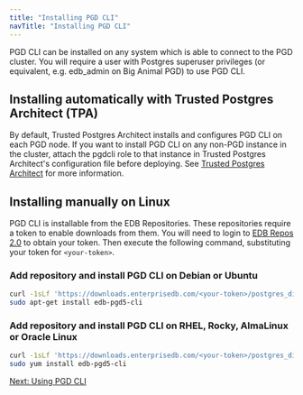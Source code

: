 ```yaml
---
title: "Installing PGD CLI"
navTitle: "Installing PGD CLI"
---
```


PGD CLI can be installed on any system which is able to connect to the PGD cluster. You will require a user with Postgres superuser privileges (or equivalent, e.g. edb_admin on Big Animal PGD) to use PGD CLI.

## Installing automatically with Trusted Postgres Architect (TPA)
By default, Trusted Postgres Architect installs and configures PGD CLI on each PGD node. If you want to install PGD CLI on any non-PGD instance in the cluster, attach the pgdcli role to that instance in Trusted Postgres Architect's configuration file before deploying. See [Trusted Postgres Architect](/tpa/latest/) for more information.

## Installing manually on Linux

PGD CLI is installable from the EDB Repositories. These repositories require a token to enable downloads from them. You will need to login to [EDB Repos 2.0](https://www.enterprisedb.com/repos-downloads) to obtain your token. Then execute the following command, substituting
your token for `<your-token>`.

### Add repository and install PGD CLI on Debian or Ubuntu

```bash
curl -1sLf 'https://downloads.enterprisedb.com/<your-token>/postgres_distributed/setup.deb.sh' | sudo -E bash
sudo apt-get install edb-pgd5-cli
```

### Add repository and install PGD CLI on RHEL, Rocky, AlmaLinux or Oracle Linux

```bash
curl -1sLf 'https://downloads.enterprisedb.com/<your-token>/postgres_distributed/setup.rpm.sh' | sudo -E bash
sudo yum install edb-pgd5-cli
```

[Next: Using PGD CLI](using_cli)


